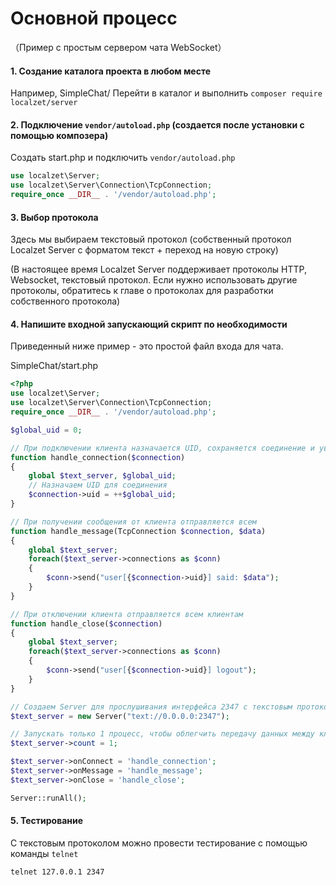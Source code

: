 # Основной процесс
（Пример с простым сервером чата WebSocket）

#### 1. Создание каталога проекта в любом месте
Например, SimpleChat/
Перейти в каталог и выполнить `composer require localzet/server`

#### 2. Подключение `vendor/autoload.php` (создается после установки с помощью композера)
Создать start.php и подключить `vendor/autoload.php`
```php
use localzet\Server;
use localzet\Server\Connection\TcpConnection;
require_once __DIR__ . '/vendor/autoload.php';
```

#### 3. Выбор протокола
Здесь мы выбираем текстовый протокол (собственный протокол Localzet Server с форматом текст + переход на новую строку)

(В настоящее время Localzet Server поддерживает протоколы HTTP, Websocket, текстовый протокол. Если нужно использовать другие протоколы, обратитесь к главе о протоколах для разработки собственного протокола)

#### 4. Напишите входной запускающий скрипт по необходимости
Приведенный ниже пример - это простой файл входа для чата.

SimpleChat/start.php
```php
<?php
use localzet\Server;
use localzet\Server\Connection\TcpConnection;
require_once __DIR__ . '/vendor/autoload.php';

$global_uid = 0;

// При подключении клиента назначается UID, сохраняется соединение и уведомляются все клиенты
function handle_connection($connection)
{
    global $text_server, $global_uid;
    // Назначаем UID для соединения
    $connection->uid = ++$global_uid;
}

// При получении сообщения от клиента отправляется всем
function handle_message(TcpConnection $connection, $data)
{
    global $text_server;
    foreach($text_server->connections as $conn)
    {
        $conn->send("user[{$connection->uid}] said: $data");
    }
}

// При отключении клиента отправляется всем клиентам
function handle_close($connection)
{
    global $text_server;
    foreach($text_server->connections as $conn)
    {
        $conn->send("user[{$connection->uid}] logout");
    }
}

// Создаем Server для прослушивания интерфейса 2347 с текстовым протоколом
$text_server = new Server("text://0.0.0.0:2347");

// Запускать только 1 процесс, чтобы облегчить передачу данных между клиентами
$text_server->count = 1;

$text_server->onConnect = 'handle_connection';
$text_server->onMessage = 'handle_message';
$text_server->onClose = 'handle_close';

Server::runAll();
```

#### 5. Тестирование
С текстовым протоколом можно провести тестирование с помощью команды `telnet`
```shell
telnet 127.0.0.1 2347
```
